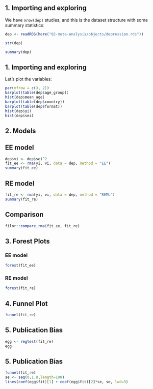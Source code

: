 ## 1. Importing and exploring

We have `nrow(dep)` studies, and this is the dataset structure with some summary statistics:

```r
dep <- readRDS(here("02-meta-analysis/objects/depression.rds"))

str(dep)

summary(dep)
```

## 1. Importing and exploring

Let's plot the variables:

```r
par(mfrow = c(3, 2))
barplot(table(dep$age_group))
hist(dep$mean_age)
barplot(table(dep$country))
barplot(table(dep$format))
hist(dep$yi)
hist(dep$sei)
```

## 2. Models

::: {.panel-tabset}

## EE model

```r
dep$vi <- dep$sei^2
fit_ee <- rma(yi, vi, data = dep, method = "EE")
summary(fit_ee)
```

## RE model

```r
fit_re <- rma(yi, vi, data = dep, method = "REML")
summary(fit_re)
```

## Comparison

```r
filor::compare_rma(fit_ee, fit_re)
```

:::

## 3. Forest Plots

::: {.panel-tabset}

### EE model

```r
forest(fit_ee)
```

### RE model

```r
forest(fit_re)
```

:::

## 4. Funnel Plot

```r
funnel(fit_re)
```

## 5. Publication Bias

```r
egg <- regtest(fit_re)
egg
```

## 5. Publication Bias

```r
funnel(fit_re)
se <- seq(0,1.8,length=100)
lines(coef(egg$fit)[1] + coef(egg$fit)[2]*se, se, lwd=3)
```